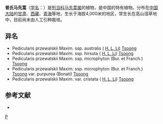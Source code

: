 {{Speciesbox 
| genus = Pedicularis
| species = przewalskii
| authority = Maxim.
| subdivision_ranks =[[亚种|亚种]]
| subdivision =
* 普氏马先蒿 ''P. p.'' subsp. ''przewalskii''
* [[普氏马先蒿普氏亚种有冠变种|普氏马先蒿普氏亚种有冠变种]] ''P. p.'' var. ''cristata''
* [[普氏马先蒿南方亚种|普氏马先蒿南方亚种]] ''P. p.'' subsp. ''australis''
* [[普氏马先蒿粗毛亚种|普氏马先蒿粗毛亚种]] ''P. p.'' subsp. ''hirsuta''
* [[普氏马先蒿矮小亚种矮小变种|普氏马先蒿矮小亚种矮小变种]] ''P. p.'' var. ''microphyton''
* [[普氏马先蒿矮小亚种紫色变种|普氏马先蒿矮小亚种紫色变种]] ''P. p.'' var. ''purpurea''
}}

'''普氏马先蒿'''（[[学名|学名]]：{{lang|la|''Pedicularis przewalskii''}}）是[[列当科|列当科]][[马先蒿属|马先蒿属]]的植物，是中国的特有植物。分布在[[中国大陆|中国大陆]]的[[甘肃|甘肃]]、[[西藏|西藏]]、[[青海|青海]]等地，生长于海拔4,000米的地区，常生长在高山湿草地中，目前尚未由人工引种栽培。

== 异名 ==
* Pedicularis przewalskii Maxim. ssp. australis ( [[李惠林|H. L. Li]]) [[宋滋圃|Tsoong]]
* Pedicularis przewalskii Maxim. ssp. hirsuta ( [[李惠林|H. L. Li]]) [[宋滋圃|Tsoong]]
* Pedicularis przewalskii Maxim. ssp. microphyton (Bur. et Franch.) [[宋滋圃|Tsoong]]
* Pedicularis przewalskii Maxim. ssp. microphyton (Bur. et Franch.) [[宋滋圃|Tsoong]] var. purpurea (Bonati) [[宋滋圃|Tsoong]]
* Pedicularis przewalskii Maxim. var. cristata ( [[李惠林|H. L. Li]]) [[宋滋圃|Tsoong]]

== 参考文献 ==
<div class="references-small">
* {{cite web| url =http://www.bioinfo.cn/db05/KmzwSpecies.php?action=view&id=21435| title =普氏马先蒿（亚种）| work =《中国高等植物数据库全库》| publisher =中国科学院微生物研究所| author =昆明植物研究所| accessdate =2009-02-25| deadurl =yes| archiveurl =https://web.archive.org/web/20160305025639/http://www.bioinfo.cn/db05/KmzwSpecies.php?action=view&id=21435| archivedate =2016-03-05}}
</div>
{{Taxonbar|from=Q11089779}}

[[Category:马先蒿属|P]]